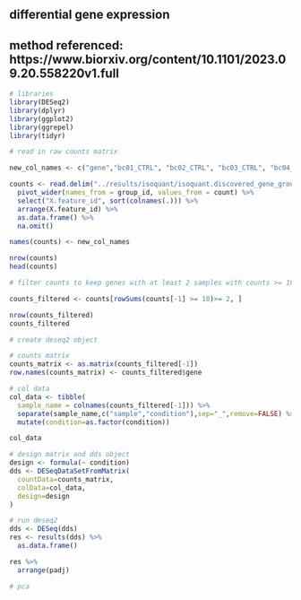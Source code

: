 ## differential gene expression
## method referenced: https://www.biorxiv.org/content/10.1101/2023.09.20.558220v1.full

```r
# libraries
library(DESeq2)
library(dplyr)
library(ggplot2)
library(ggrepel)
library(tidyr)
```

```r
# read in raw counts matrix

new_col_names <- c("gene","bc01_CTRL", "bc02_CTRL", "bc03_CTRL", "bc04_CTRL", "bc09_AD", "bc10_AD", "bc11_AD", "bc12_AD")

counts <- read.delim("../results/isoquant/isoquant.discovered_gene_grouped_counts.linear.tsv", header=TRUE, sep="\t") %>%
  pivot_wider(names_from = group_id, values_from = count) %>%
  select("X.feature_id", sort(colnames(.))) %>%
  arrange(X.feature_id) %>%
  as.data.frame() %>%
  na.omit()

names(counts) <- new_col_names

nrow(counts)
head(counts)
```

```r
# filter counts to keep genes with at least 2 samples with counts >= 10

counts_filtered <- counts[rowSums(counts[-1] >= 10)>= 2, ]

nrow(counts_filtered)
counts_filtered
```

```r
# create deseq2 object

# counts matrix
counts_matrix <- as.matrix(counts_filtered[-1])
row.names(counts_matrix) <- counts_filtered$gene
```

```r
# col data
col_data <- tibble(
  sample_name = colnames(counts_filtered[-1])) %>%
  separate(sample_name,c("sample","condition"),sep="_",remove=FALSE) %>%
  mutate(condition=as.factor(condition))

col_data
```

```r
# design matrix and dds object
design <- formula(~ condition)
dds <- DESeqDataSetFromMatrix(
  countData=counts_matrix,
  colData=col_data,
  design=design
)
```


```r
# run deseq2
dds <- DESeq(dds)
res <- results(dds) %>%
  as.data.frame()

res %>%
  arrange(padj)
```
```r
# pca

```

